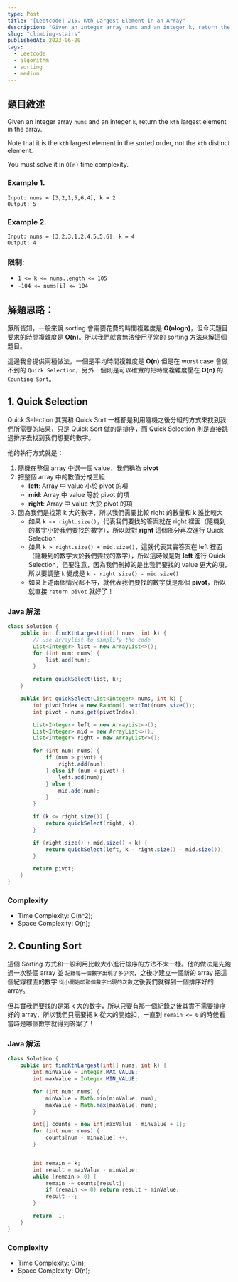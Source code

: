 ```yaml
---
type: Post
title: "[Leetcode] 215. Kth Largest Element in an Array"
description: "Given an integer array nums and an integer k, return the kth largest element in the array."
slug: "climbing-stairs"
publishedAt: 2023-06-20
tags:
  - Leetcode
  - algorithm
  - sorting
  - medium
---
```


## 題目敘述

Given an integer array `nums` and an integer `k`, return the `kth` largest element in the array.

Note that it is the `kth` largest element in the sorted order, not the `kth` distinct element.

You must solve it in `O(n)` time complexity.

### Example 1.

```
Input: nums = [3,2,1,5,6,4], k = 2
Output: 5
```

### Example 2.

```
Input: nums = [3,2,3,1,2,4,5,5,6], k = 4
Output: 4
```

### 限制:

- `1 <= k <= nums.length <= 105`
- `-104 <= nums[i] <= 104`

## 解題思路：

眾所皆知，一般來說 sorting 會需要花費的時間複雜度是 **O(nlogn)**，但今天題目要求的時間複雜度是 **O(n)**。所以我們就會無法使用平常的 sorting 方法來解這個題目。

這邊我會提供兩種做法，一個是平均時間複雜度是 **O(n)** 但是在 worst case 會做不到的 `Quick Selection`，另外一個則是可以確實的把時間複雜度壓在 **O(n)** 的 `Counting Sort`。

## 1. Quick Selection

Quick Selection 其實和 Quick Sort 一樣都是利用隨機之後分組的方式來找到我們所需要的結果，只是 Quick Sort 做的是排序，而 Quick Selection 則是直接跳過排序去找到我們想要的數字。

他的執行方式就是：

1. 隨機在整個 array 中選一個 value，我們稱為 **pivot**
2. 把整個 array 中的數值分成三組
   - **left**: Array 中 value 小於 pivot 的項
   - **mid**: Array 中 value 等於 pivot 的項
   - **right**: Array 中 value 大於 pivot 的項
3. 因為我們是找第 k 大的數字，所以我們需要比較 right 的數量和 k 誰比較大
   - 如果 `k <= right.size()`，代表我們要找的答案就在 right 裡面（隨機到的數字小於我們要找的數字），所以就對 **right** 這個部分再次進行 Quick Selection
   - 如果 `k > right.size() + mid.size()`，這就代表其實答案在 left 裡面（隨機到的數字大於我們要找的數字），所以這時候是對 **left** 進行 Quick Selection，但要注意，因為我們刪掉的是比我們要找的 value 更大的項，所以要調整 `k` 變成是 `k - right.size() - mid.size()`
   - 如果上述兩個情況都不符，就代表我們要找的數字就是那個 **pivot**，所以就直接 `return pivot` 就好了！

### Java 解法

```java
class Solution {
    public int findKthLargest(int[] nums, int k) {
        // use arraylist to simplify the code
        List<Integer> list = new ArrayList<>();
        for (int num: nums) {
            list.add(num);
        }

        return quickSelect(list, k);
    }

    public int quickSelect(List<Integer> nums, int k) {
        int pivotIndex = new Random().nextInt(nums.size());
        int pivot = nums.get(pivotIndex);

        List<Integer> left = new ArrayList<>();
        List<Integer> mid = new ArrayList<>();
        List<Integer> right = new ArrayList<>();

        for (int num: nums) {
            if (num > pivot) {
                right.add(num);
            } else if (num < pivot) {
                left.add(num);
            } else {
                mid.add(num);
            }
        }

        if (k <= right.size()) {
            return quickSelect(right, k);
        }

        if (right.size() + mid.size() < k) {
            return quickSelect(left, k - right.size() - mid.size());
        }

        return pivot;
    }
}
```

### Complexity

- Time Complexity: O(n^2);
- Space Complexity: O(n);

## 2. Counting Sort

這個 Sorting 方式和一般利用比較大小進行排序的方法不太一樣。他的做法是先跑過一次整個 array 並 `記錄每一個數字出現了多少次`，之後才建立一個新的 array 把這個紀錄裡面的數字 `從小開始印那個數字出現的次數`之後我們就得到一個排序好的 array。

但其實我們要找的是第 k 大的數字，所以只要有那一個紀錄之後其實不需要排序好的 array，所以我們只需要把 k 從大的開始扣，一直到 `remain <= 0` 的時候看當時是哪個數字就得到答案了！

### Java 解法

```java
class Solution {
    public int findKthLargest(int[] nums, int k) {
        int minValue = Integer.MAX_VALUE;
        int maxValue = Integer.MIN_VALUE;

        for (int num: nums) {
            minValue = Math.min(minValue, num);
            maxValue = Math.max(maxValue, num);
        }

        int[] counts = new int[maxValue - minValue + 1];
        for (int num: nums) {
            counts[num - minValue] ++;
        }


        int remain = k;
        int result = maxValue - minValue;
        while (remain > 0) {
            remain -= counts[result];
            if (remain <= 0) return result + minValue;
            result --;
        }

        return -1;
    }
}
```

### Complexity

- Time Complexity: O(n);
- Space Complexity: O(n);
